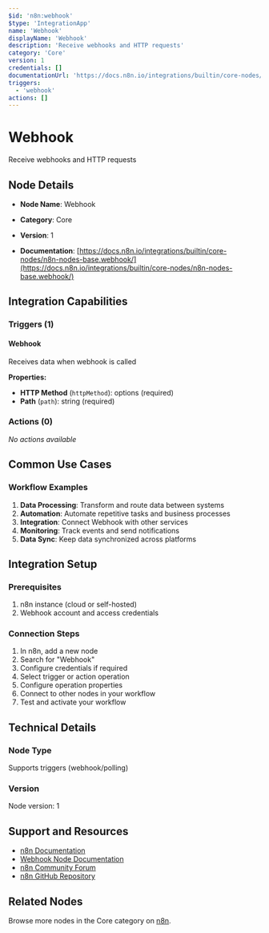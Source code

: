 ```yaml
---
$id: 'n8n:webhook'
$type: 'IntegrationApp'
name: 'Webhook'
displayName: 'Webhook'
description: 'Receive webhooks and HTTP requests'
category: 'Core'
version: 1
credentials: []
documentationUrl: 'https://docs.n8n.io/integrations/builtin/core-nodes/n8n-nodes-base.webhook/'
triggers:
  - 'webhook'
actions: []
---
```


# Webhook

Receive webhooks and HTTP requests

## Node Details

- **Node Name**: Webhook
- **Category**: Core
- **Version**: 1

- **Documentation**: [https://docs.n8n.io/integrations/builtin/core-nodes/n8n-nodes-base.webhook/](https://docs.n8n.io/integrations/builtin/core-nodes/n8n-nodes-base.webhook/)

## Integration Capabilities

### Triggers (1)

#### Webhook

Receives data when webhook is called

**Properties:**

- **HTTP Method** (`httpMethod`): options (required)
- **Path** (`path`): string (required)

### Actions (0)

_No actions available_

## Common Use Cases

### Workflow Examples

1. **Data Processing**: Transform and route data between systems
2. **Automation**: Automate repetitive tasks and business processes
3. **Integration**: Connect Webhook with other services
4. **Monitoring**: Track events and send notifications
5. **Data Sync**: Keep data synchronized across platforms

## Integration Setup

### Prerequisites

1. n8n instance (cloud or self-hosted)
2. Webhook account and access credentials

### Connection Steps

1. In n8n, add a new node
2. Search for "Webhook"
3. Configure credentials if required
4. Select trigger or action operation
5. Configure operation properties
6. Connect to other nodes in your workflow
7. Test and activate your workflow

## Technical Details

### Node Type

Supports triggers (webhook/polling)

### Version

Node version: 1

## Support and Resources

- [n8n Documentation](https://docs.n8n.io/)
- [Webhook Node Documentation](https://docs.n8n.io/integrations/builtin/core-nodes/n8n-nodes-base.webhook/)
- [n8n Community Forum](https://community.n8n.io/)
- [n8n GitHub Repository](https://github.com/n8n-io/n8n)

## Related Nodes

Browse more nodes in the Core category on [n8n](https://n8n.io/integrations/).
